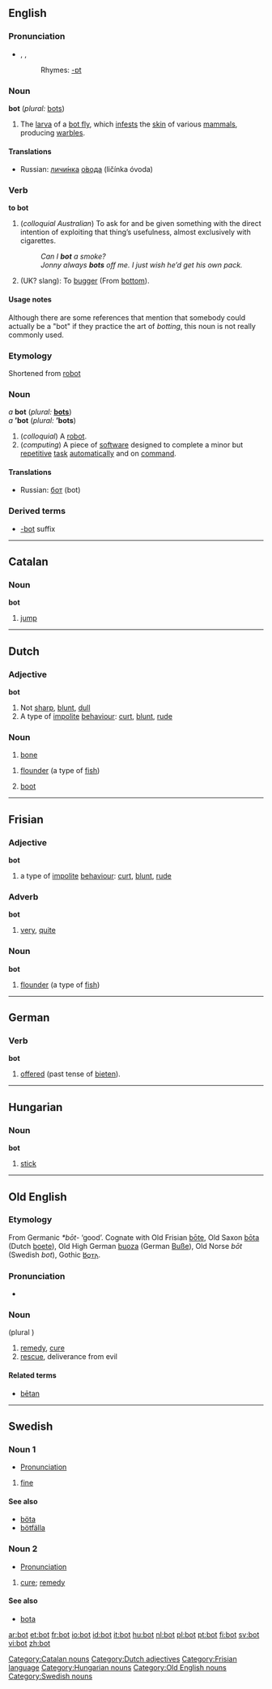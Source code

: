 ==English==
===Pronunciation===
*{{AHD|bŏt}}, {{IPA|/bɒt/}}, {{SAMPA|/bQt/}}
*:Rhymes: [[Rhymes:English:-ɒt|-ɒt]]

===Noun===
'''bot''' (''plural:'' [[bots]])

# The [[larva]] of a [[bot fly]], which [[infest]]s the [[skin]] of various [[mammal]]s, producing [[warble]]s.

====Translations====
{{top}}
{{mid}}
* Russian: [[личинка|личи́нка]] [[овод|о́вода]] (ličínka óvoda) {{f}}
{{bottom}}

===Verb===
'''to bot'''

# (''colloquial Australian'') To ask for and be given something with the direct intention of exploiting that thing’s usefulness, almost exclusively with cigarettes.
#: ''Can I '''bot''' a smoke?''
#: ''Jonny always '''bots''' off me. I just wish he’d get his own pack.''
#(UK? slang): To [[bugger]] (From [[bottom]]).

====Usage notes====
Although there are some references that mention that somebody could actually be a "bot" if they practice the art of ''botting'', this noun is not really commonly used.

===Etymology===
Shortened from [[robot]]

===Noun===
''a'' '''bot''' (''plural:'' '''[[bots]]''')<BR>
''a'' '''’bot''' (''plural:'' '''’bots''')

# (''colloquial'') A [[robot]].
# (''computing'') A piece of [[software]] designed to complete a minor but [[repetitive]] [[task]] [[automatically]] and on [[command]].

====Translations====
{{top}}
{{mid}}
*Russian: [[бот]] (bot) {{m}}
{{bottom}}

===Derived terms===
*[[-bot]] suffix


----

==Catalan==
===Noun===
'''bot'''

# [[jump]]

[[Category:Catalan nouns]]


----

==Dutch==
[[Category:Dutch adjectives]]

===Adjective===
'''bot'''

# Not [[sharp]], [[blunt]], [[dull]]
# A type of [[impolite]] [[behaviour]]: [[curt]], [[blunt]], [[rude]]

===Noun===
{{nl-noun|g=n|botten|botje}}

# [[bone]]

{{nl-noun|g=m|botten|botje}}

# [[flounder]] (a type of [[fish]])
# {{Flemish}} [[boot]]

----

==Frisian==
[[Category:Frisian language]]
===Adjective===
'''bot'''

# a type of [[impolite]] [[behaviour]]: [[curt]], [[blunt]], [[rude]]

===Adverb===
'''bot'''

# [[very]], [[quite]]

===Noun===
'''bot''' {{m}}

# [[flounder]] (a type of [[fish]])


----
==German==

===Verb===
'''bot'''

# [[offered]] (past tense of [[bieten]]).


----
==Hungarian==

===Noun===
'''bot'''

# [[stick]]

[[Category:Hungarian nouns]]


----
==Old English==

===Etymology===
From Germanic ''*bōt-'' ‘good’. Cognate with Old Frisian [[bote|bōte]], Old Saxon [[bota|bōta]] (Dutch [[boete]]), Old High German [[buoza]] (German [[Buße]]), Old Norse ''bōt'' (Swedish ''bot''), Gothic [[𐌱𐍉𐍄𐌰]].

===Pronunciation===
*{{IPA|/bo:t/}}

===Noun===
{{Latinx|'''bōt'''}} {{f}} (plural {{Latinx|'''[[bote|bōte]]'''}})

# [[remedy]], [[cure]]
# [[rescue]], deliverance from evil

====Related terms====
*[[betan|bētan]]

[[Category:Old English nouns]]

----

==Swedish==

===Noun 1===
{{sv-noun-irreg-c|bot|boten|böter|böterna}}
*[[Wiktionary:Swedish_pronunciation|Pronunciation]] {{IPA|/buːt/}} {{Audio|sv-bot.ogg|Audio}}
#[[fine]]

====See also====
*[[böta]]
*[[bötfälla]]

===Noun 2===
*[[Wiktionary:Swedish_pronunciation|Pronunciation]] {{IPA|/buːt/}} {{Audio|sv-bot.ogg|Audio}}
{{sv-noun-reg-r-c|2=bote}}
#[[cure]]; [[remedy]]

====See also====
*[[bota]]

[[Category:Swedish nouns]]

[[ar:bot]]
[[et:bot]]
[[fr:bot]]
[[io:bot]]
[[id:bot]]
[[it:bot]]
[[hu:bot]]
[[nl:bot]]
[[pl:bot]]
[[pt:bot]]
[[fi:bot]]
[[sv:bot]]
[[vi:bot]]
[[zh:bot]]